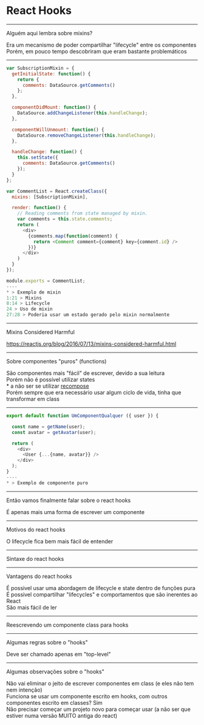 
# React Hooks 

---

Alguém aqui lembra sobre mixins?

<Appear>
    <div>Era um mecanismo de poder compartilhar "lifecycle" entre os componentes</div>
    <div>Porém, em pouco tempo descobriram que eram bastante problemáticos</div>
</Appear>

---

```javascript Exemplo de mixins
var SubscriptionMixin = {
  getInitialState: function() {
    return {
      comments: DataSource.getComments()
    };
  },

  componentDidMount: function() {
    DataSource.addChangeListener(this.handleChange);
  },

  componentWillUnmount: function() {
    DataSource.removeChangeListener(this.handleChange);
  },

  handleChange: function() {
    this.setState({
      comments: DataSource.getComments()
    });
  }
};

var CommentList = React.createClass({
  mixins: [SubscriptionMixin],

  render: function() {
    // Reading comments from state managed by mixin.
    var comments = this.state.comments;
    return (
      <div>
        {comments.map(function(comment) {
          return <Comment comment={comment} key={comment.id} />
        })}
      </div>
    )
  }
});

module.exports = CommentList;
----
* > Exemplo de mixin
1:21 > Mixins
8:14 > Lifecycle
24 > Uso de mixin
27:28 > Poderia usar um estado gerado pelo mixin normalmente
```

---

Mixins Considered Harmful

https://reactjs.org/blog/2016/07/13/mixins-considered-harmful.html

---

Sobre componentes "puros" (functions)

<Appear>
  <div>São componentes mais "fácil" de escrever, devido a sua leitura</div>
  <div>Porém não é possível utilizar states</div>
  <div>* a não ser se utilizar <a href="https://github.com/acdlite/recompose" target="__blank">recompose</a></div>
  <div>Porém sempre que era necessário usar algum ciclo de vida, tinha que transformar em class</div>
</Appear>

---

```javascript Componentes puros
export default function UmComponentQualquer ({ user }) {

  const name = getName(user);
  const avatar = getAvatar(user);

  return (
    <div>
      <User {...{name, avatar}} />
    </div>
  );
}
----
* > Exemplo de componente puro
```

---

Então vamos finalmente falar sobre o react hooks

É apenas mais uma forma de escrever um componente

---

Motivos do react hooks

<Appear>
  <div>O lifecycle fica bem mais fácil de entender</div>
</Appear>

---

Sintaxe do react hooks

---

Vantagens do react hooks

<Appear>
  <div>É possivel usar uma abordagem de lifecycle e state dentro de funções pura</div>
  <div>É possivel compartilhar "lifecycles" e comportamentos que são inerentes ao React</div>
  <div>São mais fácil de ler</div>
</Appear>

---

Reescrevendo um componente class para hooks

---

Algumas regras sobre o "hooks"

<Appear>
  <div>Deve ser chamado apenas em "top-level"</div>
</Appear>

---

Algumas observações sobre o "hooks"

<Appear>
  <div>Não vai eliminar o jeito de escrever componentes em class (e eles não tem nem intenção)</div>
  <div>Funciona se usar um componente escrito em hooks, com outros componentes escrito em classes? Sim</div>
  <div>Não precisar começar um projeto novo para começar usar (a não ser que estiver numa versão MUITO antiga do react)</div>
</Appear>